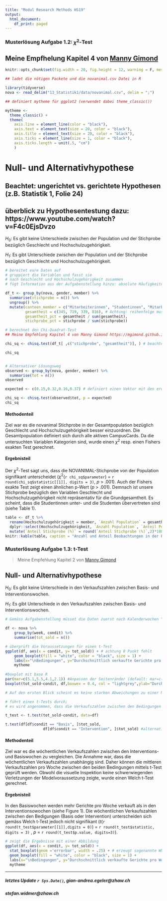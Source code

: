 ```yaml
---
title: "Modul Research Methods HS19"
output:
  html_document:
    df_print: paged
---
```



###  Musterlösung Aufgabe 1.2: $\chi^2$-Test
## Meine Empfhelung Kapitel 4 von [Manny Gimond](https://mgimond.github.io/Stats-in-R/ChiSquare_test.html)

```r
knitr::opts_chunk$set(fig.width = 20, fig.height = 12, warning = F, message = F, error = F, include = T, fig.pos = 'H')

```


```r
## ladet die nötigen Packete und die novanimal.csv Datei in R

library(tidyverse)
nova <- read_delim("13_Statistik1/data/novanimal.csv", delim = ";")

## definiert mytheme für ggplot2 (verwendet dabei theme_classic())

mytheme <- 
  theme_classic() + 
  theme(
    axis.line = element_line(color = "black"), 
    axis.text = element_text(size = 20, color = "black"), 
    axis.title = element_text(size = 20, color = "black"), 
    axis.ticks = element_line(size = 1, color = "black"), 
    axis.ticks.length = unit(.5, "cm")
    )

```

# Null- und Alternativhypothese
## Beachtet: ungerichtet vs. gerichtete Hypothesen (z.B. Statistik 1, Folie 24)
## überblick zu Hypothesentestung dazu: https://www.youtube.com/watch?v=F4c0EjsDvzo 
 

$H_0$: Es gibt keine Unterschiede zwischen der Population und der Stichprobe bezüglich Geschlecht und Hochschulzugehörigkeit. 
\par
$H_1$: Es gibt Unterschiede zwischen der Population und der Stichprobe bezüglich Geschlecht und Hochschulzugehörigkeit.

```r
# bereitet eure Daten auf
# gruppiert die Variablen und fasst sie 
# nach Geschlecht und Hochschulzugehörigkeit zusammen 
# fügt Information aus der Aufgabenstellung hinzu: absolute Häufigkeiten der Gesamtheit

df_t <- group_by(nova, gender, member) %>% 
  summarise(stichprobe = n()) %>% 
  ungroup() %>%
  mutate(canteen_member = c("Mitarbeiterinnen", "Studentinnen", "Mitarbeiter", "Studenten"),
         gesamtheit = c(345, 719, 339, 816), # Achtung: reihenfolge muss stimmten vgl. canteen_member
         gesamtheit_pct = gesamtheit / sum(gesamtheit),
         stichprobe_pct = stichprobe / sum(stichprobe)) 

# berechnet den Chi-Quadrat-Test
## Meine Empfehlung Kapitel 4 von Manny Gimond https://mgimond.github.io/Stats-in-R/index.html

chi_sq <- chisq.test(df_t[ ,c("stichprobe", "gesamtheit")], ) # beachtet dabei wie ihr die Variablen resp. die Zahlen dem chisq.test übergibt (siehe Statistik 1, Folie 33, oder lest die Details von der Help-Funktion)

chi_sq


# Alternativer Lösungsweg
observed <- group_by(nova, gender, member) %>% 
  summarise(tot = n())
observed

expected <- c(0.15,0.32,0.16,0.37) # definiert einen Vektor mit den erwarteten Wahrscheinlichkeiten, beachtet dabei die Reihenfolge 

chi_sq <- chisq.test(observed$tot, p = expected)
chi_sq
```

#### Methodenteil

Ziel war es die novanimal Stichprobe in der Gesamtpopulation bezüglich Geschlecht und Hochschulzugehörigkeit besser einzuordnen. Die Gesamtpopulation definiert sich durch alle aktiven CampusCards. Da die untersuchten Variablen Kategorien sind, wurde einen $\chi^2$ resp. einen Fishers exakten Test gerechnet. 

#### Ergebnisteil

Der $\chi^2$-Test sagt uns, dass die NOVANIMAL-Stichprobe von der Population signifikant unterscheidet ($\chi^2$(`r chi_sq$parameter`) = `r round(chi_sq$statistic[[1]], digits = 3)`, *p* > .001). Auch der Fishers exakte Test zeigt einen ähnlichen p-Wert (*p* > .001). Demnach ist unsere Stichprobe bezüglich den Variablen Geschlecht und Hochschulzugehörigkeit nicht repräsentativ für die Grundgesamtheit. Es scheint, dass die Studentinnen unter- und die Studenten übervertreten sind (siehe Table 1).

```r
table <- df_t %>% 
  rename(Hochschulzugehörigkeit = member, `Anzahl Population` = gesamtheit, `Anzahl Stichprobe` = stichprobe, `Anteil Population (%)` = gesamtheit_pct, `Anteil Stichprobe (%)` = stichprobe_pct) %>%
  dplyr::select(Hochschulzugehörigkeit, `Anzahl Population`, `Anteil Population (%)`, `Anzahl Stichprobe`, `Anteil Stichprobe (%)`) %>% 
  mutate(`Anteil Stichprobe (%)` = round(`Anteil Stichprobe (%)`,2)*100, `Anteil Population (%)` = `Anteil Population (%)`*100)
knitr::kable(table, caption = "Anzahl und Anteil Beobachtungen in der Population und in der Stichprobe")

```


###  Musterlösung Aufgabe 1.3: t-Test
> Meine Empfehlung Kapitel 2 von [Manny Gimond](https://mgimond.github.io/Stats-in-R/z_t_tests.html) 

## Null- und Alternativhypothese
$H_0$: Es gibt keine Unterschiede in den Verkaufszahlen zwischen Basis- und Interventionswochen. 
\par
$H_1$: Es gibt Unterschiede in den Verkaufszahlen zwischen Basis- und Interventionswochen.


```r
# Gemäss Aufgabenstellung müsset die Daten zuerst nach Kalenderwochen "week" und Bedingungen "condition" zusammengefasst werden

df <- nova %>%
    group_by(week, condit) %>%  
    summarise(tot_sold = n()) 

# überprüft die Voraussetzungen für einen t-Test
ggplot(df, aes(x = condit, y= tot_sold)) + # achtung 0 Punkt fehlt
    geom_boxplot(fill = "white", color = "black", size = 1) + 
    labs(x="\nBedingungen", y="Durchschnittlich verkaufte Gerichte pro Woche\n") + 
    mytheme
    
#boxplot mit base R
par(mar=c(5.1,5.5,4.1,2.1)) #Anpassen der Seitenränder (default: mar=c(5.1,4.1,4.1,2.1))
boxplot(tot_sold~condit, df,boxwex = 0.4, col = "lightgrey",ylab="Durchschnittlich verkaufte Gerichte pro Woche",xlab="Bedingungen", cex.axis=1.5 ,cex.lab=1.5)

# Auf den ersten Blick scheint es keine starken Abweichungen zu einer Normalverteilung zu geben resp. es sind keine extremen schiefen Verteilungen ersichtlich (vgl. Statistik 2, Folien 12-21)

```


```r

# führt einen t-Tests durch; 
# es wird angenommen, dass die Verkaufszahlen zwischen den Bedingungen unabhängig sind

t_test <- t.test(tot_sold~condit, data=df)

t.test(df[df$condit == "Basis", ]$tot_sold, 
                 df[df$condit == "Intervention", ]$tot_sold) #alternative Formulierung

```

#### Methodenteil

Ziel war es die wöchentlichen Verkaufszahlen zwischen den Interventions- und Basiswochen zu vergleichen. Die Annahme war, dass die wöchentlichen Verkaufszahlen unabhängig sind. Daher können die mittleren Verkaufszahlen pro Woche zwischen den beiden Bedingungen mittels t-Test geprüft werden. Obwohl die visuelle Inspektion keine schwerwiegenden Verletzungen der Modelvoraussetzung zeigte, wurde einen Welch t-Test gerechnet. 

#### Ergebnisteil

In den Basiswochen werden mehr Gerichte pro Woche verkauft als in den Interventionsowochen (siehe Figure 1). Die wöchentlichen Verkaufszahlen zwischen den Bedigungen (Basis oder Intervention) unterscheiden sich gemäss Welch t-Test jedoch nicht signifikant (*t*(`r round(t_test$parameter[[1]],digits = 0)`) = `r round(t_test$statistic, digits = 3)` , *p* = `r round(t_test$p.value, digits=3)`).


```r
# zeigt die Ergebnisse mit einer Abbildung
ggplot(df, aes(x = condit, y= tot_sold)) + 
  stat_boxplot(geom ='errorbar', width = .25) + # erzeugt sogenannte Whiskers mit Strichen
  geom_boxplot(fill = "white", color = "black", size = 1) +
  labs(x="\nBedingungen", y="Durchschnittlich verkaufte Gerichte pro Woche\n") + 
  mytheme

```


*******
##### letztes Update `r Sys.Date()`, gian-andrea.egeler@zhaw.ch
##### stefan.widmer@zhaw.ch
